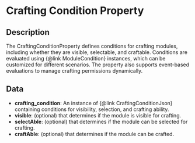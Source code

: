 # Crafting Condition Property

## Description

  
The CraftingConditionProperty defines conditions for crafting modules, including whether they are visible, selectable, andcraftable. Conditions are evaluated using {@link ModuleCondition} instances, which can be customized for different scenarios.The property also supports event-based evaluations to manage crafting permissions dynamically.

## Data

- **crafting_condition**:  An instance of {@link CraftingConditionJson} containing conditions for visibility, selection, and crafting ability.
- **visible**:  (optional) that determines if the module is visible for crafting.
- **selectAble**:  (optional) that determines if the module can be selected for crafting.
- **craftAble**:  (optional) that determines if the module can be crafted.


